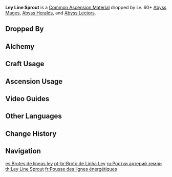 {{Item Infobox
|id           = 112022
|image        = Item Ley Line Sprout.png
|type         = Common Ascension Materials
|group        = Ley Line Branches
|group2       = Elite Enemy Drops
|invCategory  = Character Development Items
|rarity       = 4
|description  = It is said that there was a great tree whose roots once spread out to every corner of the world, and this branch is said to be part of it. It is almost if it was never broken off and taken far away, for its vitality is such that it still sprouts new leaves even now.
|source1      = Dropped by Lv. 60+ [[Abyss Mages]]
|source2      = Dropped by Lv. 60+ [[Abyss Heralds]]
|source3      = Dropped by Lv. 60+ [[Abyss Lectors]]
|source4      = [[Alchemy]]
|source5      = 
}}
'''Ley Line Sprout''' is a [[Common Ascension Material]] dropped by Lv. 60+ [[Abyss Mages]], [[Abyss Heralds]], and [[Abyss Lectors]].

==Dropped By==
{{Dropped By|level=60}}

==Alchemy==
{{Recipe
|type = Crafting
|Dead Ley Line Leaves = 3
|Mora = 125
|sort = Dead Ley Line Leaves,Mora
}}

==Craft Usage==
{{Craft Usage}}

==Ascension Usage==
{{Ascension Usage}}

==Video Guides==
{{EVT
|video1   = https://youtu.be/akP94rCLBW0
|caption1 = Farm Guide including Mondstadt, Liyue and Inazuma

|video2   = https://youtu.be/Qk1P8tHvlek
|caption2 = Farm Guide (43 total)
}}

==Other Languages==
{{Other Languages
|en      = Ley Line Sprout
|zhs     = 地脉的新芽
|zhs_rm  = Dìmài de Xīnyá
|zht     = 地脈的新芽
|zht_rm  = Dìmài de Xīnyá
|zh_tl   = Ley Line's Sprout
|ja      = 地脈の新芽
|ja_rm   = Chimyaku no Shinme{{Assumed}}
|ja_tl   = Ley Line Sprout
|ko      = 지맥의 새싹
|ko_rm   = Jimaek-ui Saessak
|ko_tl   = Vein's Sprout
|es      = Brotes de líneas ley
|es_tl   = Ley Line Sprouts
|fr      = Pousse des lignes énergétiques
|fr_tl   = Sprout of the Energetic Lines
|ru      = Ростки артерий земли
|ru_tl   = Sprouts of the Earth Arteries
|th      = Ley Line Sprout
|vi      = Chồi Non Địa Mạch
|vi_tl   = 
|de      = Frische Triebe des Flusses der Elemente
|de_tl   = Fresh Shoots of the Flow of Elements
|id      = Ley Lines Sprouts
|pt      = Broto de Linha Ley
|pt_tl   = Ley Line Sprout
}}

==Change History==
{{Change History|1.0}}

==Navigation==
{{Development Item Navbox|type=Common Ascension Materials}}

[[es:Brotes de líneas ley]]
[[pt-br:Broto de Linha Ley]]
[[ru:Ростки артерий земли]]
[[th:Ley Line Sprout]]
[[fr:Pousse des lignes énergétiques]]